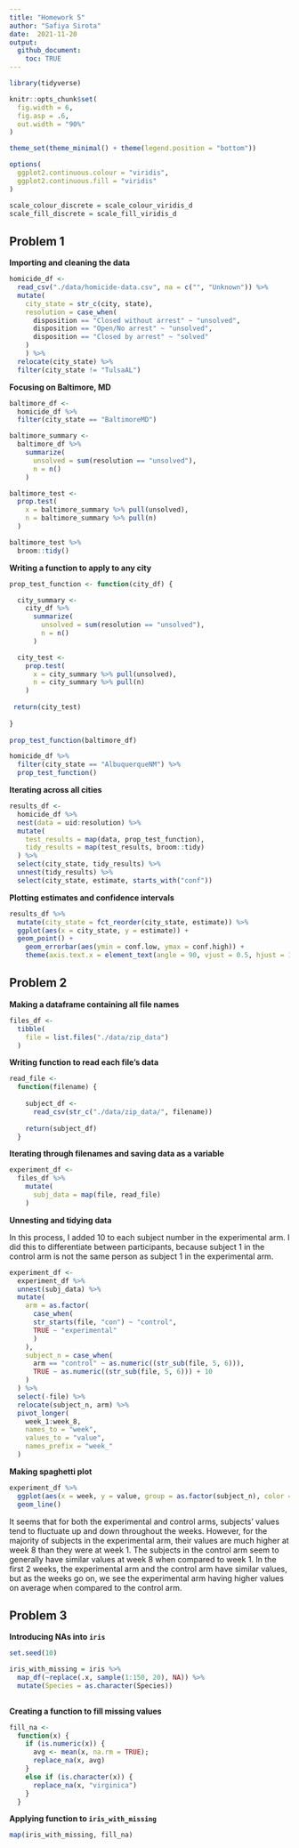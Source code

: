 ```yaml
---
title: "Homework 5"
author: "Safiya Sirota"
date:  2021-11-20
output: 
  github_document:
    toc: TRUE
---
```


```r
library(tidyverse)

knitr::opts_chunk$set(
  fig.width = 6,
  fig.asp = .6,
  out.width = "90%"
)

theme_set(theme_minimal() + theme(legend.position = "bottom"))

options(
  ggplot2.continuous.colour = "viridis",
  ggplot2.continuous.fill = "viridis"
)

scale_colour_discrete = scale_colour_viridis_d
scale_fill_discrete = scale_fill_viridis_d
```

## Problem 1

__Importing and cleaning the data__

```r
homicide_df <-
  read_csv("./data/homicide-data.csv", na = c("", "Unknown")) %>% 
  mutate(
    city_state = str_c(city, state),
    resolution = case_when(
      disposition == "Closed without arrest" ~ "unsolved",
      disposition == "Open/No arrest" ~ "unsolved",
      disposition == "Closed by arrest" ~ "solved"
    )
    ) %>% 
  relocate(city_state) %>% 
  filter(city_state != "TulsaAL")
```

__Focusing on Baltimore, MD__

```r
baltimore_df <-
  homicide_df %>% 
  filter(city_state == "BaltimoreMD")

baltimore_summary <-
  baltimore_df %>% 
    summarize(
      unsolved = sum(resolution == "unsolved"),
      n = n()
    )

baltimore_test <-
  prop.test(
    x = baltimore_summary %>% pull(unsolved),
    n = baltimore_summary %>% pull(n)
  )

baltimore_test %>% 
  broom::tidy()

```

__Writing a function to apply to any city__

```r
prop_test_function <- function(city_df) {

  city_summary <-
    city_df %>% 
      summarize(
        unsolved = sum(resolution == "unsolved"),
        n = n()
      )

  city_test <-
    prop.test(
      x = city_summary %>% pull(unsolved),
      n = city_summary %>% pull(n)
    )
  
 return(city_test)
  
}
  
prop_test_function(baltimore_df)

homicide_df %>% 
  filter(city_state == "AlbuquerqueNM") %>% 
  prop_test_function()
```

__Iterating across all cities__

```r
results_df <-
  homicide_df %>% 
  nest(data = uid:resolution) %>% 
  mutate(
    test_results = map(data, prop_test_function),
    tidy_results = map(test_results, broom::tidy)
  ) %>% 
  select(city_state, tidy_results) %>% 
  unnest(tidy_results) %>% 
  select(city_state, estimate, starts_with("conf"))
```

__Plotting estimates and confidence intervals__

```r
results_df %>% 
  mutate(city_state = fct_reorder(city_state, estimate)) %>% 
  ggplot(aes(x = city_state, y = estimate)) +   
  geom_point() +
    geom_errorbar(aes(ymin = conf.low, ymax = conf.high)) +
    theme(axis.text.x = element_text(angle = 90, vjust = 0.5, hjust = 1))
```

## Problem 2

__Making a dataframe containing all file names__ 

```r
files_df <-
  tibble(
    file = list.files("./data/zip_data")
  )
```

__Writing function to read each file's data__

```r
read_file <-
  function(filename) {
    
    subject_df <-
      read_csv(str_c("./data/zip_data/", filename))
    
    return(subject_df)
  }
```

__Iterating through filenames and saving data as a variable__

```r
experiment_df <- 
  files_df %>% 
    mutate(
      subj_data = map(file, read_file)
    )
```

__Unnesting and tidying data__

In this process, I added 10 to each subject number in the experimental arm. I did this to differentiate between participants, because subject 1 in the control arm is not the same person as subject 1 in the experimental arm.

```r
experiment_df <-
  experiment_df %>% 
  unnest(subj_data) %>% 
  mutate(
    arm = as.factor(
      case_when(
      str_starts(file, "con") ~ "control",
      TRUE ~ "experimental"
      )
    ),
    subject_n = case_when(
      arm == "control" ~ as.numeric((str_sub(file, 5, 6))),
      TRUE ~ as.numeric((str_sub(file, 5, 6))) + 10
    )
  ) %>% 
  select(-file) %>% 
  relocate(subject_n, arm) %>% 
  pivot_longer(
    week_1:week_8,
    names_to = "week",
    values_to = "value",
    names_prefix = "week_"
  )
```

__Making spaghetti plot__

```r
experiment_df %>% 
  ggplot(aes(x = week, y = value, group = as.factor(subject_n), color = arm)) +
  geom_line()
```

It seems that for both the experimental and control arms, subjects' values tend to fluctuate up and down throughout the weeks. However, for the majority of subjects in the experimental arm, their values are much higher at week 8 than they were at week 1. The subjects in the control arm seem to generally have similar values at week 8 when compared to week 1. In the first 2 weeks, the experimental arm and the control arm have similar values, but as the weeks go on, we see the experimental arm having higher values on average when compared to the control arm.

## Problem 3

__Introducing NAs into `iris`__

```r
set.seed(10)

iris_with_missing = iris %>% 
  map_df(~replace(.x, sample(1:150, 20), NA)) %>%
  mutate(Species = as.character(Species))
  
```

__Creating a function to fill missing values__

```r
fill_na <-
  function(x) {
    if (is.numeric(x)) {
      avg <- mean(x, na.rm = TRUE);
      replace_na(x, avg)
    }
    else if (is.character(x)) {
      replace_na(x, "virginica")
    }
  }
```

__Applying function to `iris_with_missing`__

```r
map(iris_with_missing, fill_na)
```
